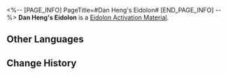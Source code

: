 <%-- [PAGE_INFO]
PageTitle=#Dan Heng's Eidolon#
[END_PAGE_INFO] --%>
{{Item Infobox
|id          = 11002
|image       = Item Dan Heng's Eidolon.png
|type        = Eidolon Activation Material
|invCategory = 
|rarity      = 4
|effect      = 
|description = Material for raising Dan Heng's Eidolon Level.
}}
'''Dan Heng's Eidolon''' is a [[Eidolon Activation Material]].

==Other Languages==
{{Other Languages
|en   = Dan Heng's Eidolon
|zhs  = 【丹恒】的星魂
|zht  = 【丹恆】的星魂
|ja   = 「丹恒」の星魂
|ko   = [단항]의 성혼
|es   = Eidolon de Dan Heng
|fr   = Eidolon de Dan&nbsp;Heng
|ru   = Эйдолон Дань Хэна
|th   = Eidolon ของ Dan Heng
|vi   = Tinh Hồn Dan Heng
|de   = Dan Hengs Eidolon
|id   = Dan Heng's Eidolon
|pt   = Eidolon de Dan Heng
}}

==Change History==
{{Change History|1.0}}